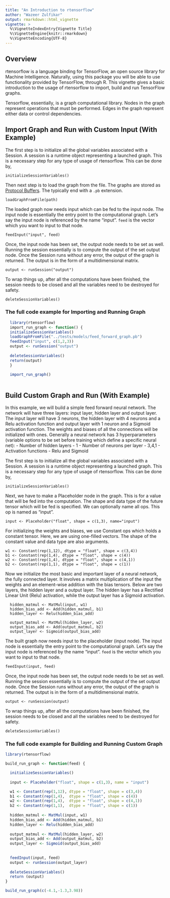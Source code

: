 ```yaml
---
title: "An Introduction to rtensorflow"
author: "Wazeer Zulfikar"
output: rmarkdown::html_vignette
vignette: >
  %\VignetteIndexEntry{Vignette Title}
  %\VignetteEngine{knitr::rmarkdown}
  %\VignetteEncoding{UTF-8}
---
```


## Overview

rtensorflow is a language binding for TensorFlow, an open source library for Machine Intelligence. Naturally, using this package you will be able to use functionality provided by TensorFlow, through R. This vignette gives a basic introduction to the usage of rtensorflow to import, build and run TensorFlow graphs. 

Tensorflow, essentially, is a graph computational library. Nodes in the graph represent operations that must be performed. Edges in the graph represent either data or control dependencies. 

## Import Graph and Run with Custom Input (With Example)

The first step is to initialize all the global variables associated with a Session. A session is a runtime object representing a launched graph. This is a necessary step for any type of usage of rtensorflow. This can be done by,

`initializeSessionVariables()`

Then next step is to load the graph from the file. The graphs are stored as [Protocol Buffers](https://developers.google.com/protocol-buffers/). The typically end with a `.pb` extension.

`loadGraphFromFile(path)`

The loaded graph now needs input which can be fed to the input node. The input node is essentially the entry point to the computational graph. Let's say the input node is referenced by the name "input". `feed` is the vector which you want to input to that node.

`feedInput("input", feed)`

Once, the input node has been set, the output node needs to be set as well. Running the session essentially is to compute the output of the set output node. Once the Session runs without any error, the output of the graph is returned. The output is in the form of a multidimensional matrix.

`output <- runSession("output")`

To wrap things up, after all the computations have been finished, the session needs to be closed and all the variables need to be destroyed for safety.

`deleteSessionVariables()`

### The full code example for Importing and Running Graph

```r
  library(rtensorflow)
  import_run_graph <- function() {
  initializeSessionVariables()
  loadGraphFromFile("../tests/models/feed_forward_graph.pb")
  feedInput("input", c(1,2,3))
  output <- runSession("output")
  
  deleteSessionVariables()
  return(output)
  }
  
  import_run_graph()
  
```

## Build Custom Graph and Run (With Example)

In this example, we will build a simple feed forward neural network. The network will have three layers: input layer, hidden layer and output layer. The input layer will have 3 neurons, the hidden layer with 4 neurons and a Relu activation function and output layer with 1 neuron and a Sigmoid activation function. The weights and biases of all the connections will be initialized with ones. Generally a neural network has 3 hyperparameters (variable options to be set before training which define a specific neural net): 
- Number of hidden layers - 1
- Number of neurons per layer - 3,4,1
- Activation functions - Relu and Sigmoid

The first step is to initialize all the global variables associated with a Session. A session is a runtime object representing a launched graph. This is a necessary step for any type of usage of rtensorflow. This can be done by,

`initializeSessionVariables()`

Next, we have to make a Placeholder node in the graph. This is for a value that will be fed into the computation. The shape and data type of the future tensor which will be fed is specified. We can optionally name all ops. This op is named as "input".

`input <- Placeholder("float", shape = c(1,3), name="input")`

For initializing the weights and biases, we use Constant ops which holds a constant tensor. Here, we are using one-filled vectors. The shape of the constant value and data type are also arguments.

```
w1 <- Constant(rep(1,12), dtype = "float", shape = c(3,4))
b1 <- Constant(rep(1,4), dtype = "float", shape = c(4))
w2 <- Constant(rep(1,4), dtype = "float", shape = c(4,1))
b2 <- Constant(rep(1,1), dtype = "float", shape = c(1))
``` 

Now we initialize the most basic and important layer of a neural network, the fully connected layer. It involves a matrix multiplication of the input the weights and an element-wise addition with the bias tensors. Below are two layers, the hidden layer and a output layer. The hidden layer has a Rectified Linear Unit (Relu) activation, while the output layer has a Sigmoid activation.

```
  hidden_matmul <- MatMul(input, w1)
  hidden_bias_add <- Add(hidden_matmul, b1)
  hidden_layer <- Relu(hidden_bias_add)
  
  output_matmul <- MatMul(hidden_layer, w2)
  output_bias_add <- Add(output_matmul, b2)
  output_layer <- Sigmoid(output_bias_add)
```

The built graph now needs input to the placeholder (input node). The input node is essentially the entry point to the computational graph. Let's say the input node is referenced by the name "input". `feed` is the vector which you want to input to that node.

`feedInput(input, feed)`

Once, the input node has been set, the output node needs to be set as well. Running the session essentially is to compute the output of the set output node. Once the Session runs without any error, the output of the graph is returned. The output is in the form of a multidimensional matrix.

`output <- runSession(output)`

To wrap things up, after all the computations have been finished, the session needs to be closed and all the variables need to be destroyed for safety.

`deleteSessionVariables()`

### The full code example for Building and Running Custom Graph

```r
library(rtensorflow)

build_run_graph <- function(feed) {

  initializeSessionVariables()
  
  input <- Placeholder("float", shape = c(1,3), name = "input")

  w1 <- Constant(rep(1,12), dtype = "float", shape = c(3,4))
  b1 <- Constant(rep(1,4),  dtype = "float", shape = c(4))
  w2 <- Constant(rep(1,4),  dtype = "float", shape = c(4,1))
  b2 <- Constant(rep(1,1),  dtype = "float", shape = c(1))
  
  hidden_matmul <- MatMul(input, w1)
  hidden_bias_add <- Add(hidden_matmul, b1)
  hidden_layer <- Relu(hidden_bias_add)
  
  output_matmul <- MatMul(hidden_layer, w2)
  output_bias_add <- Add(output_matmul, b2)
  output_layer <- Sigmoid(output_bias_add)
  
  
  feedInput(input, feed)
  output <- runSession(output_layer)
  
  deleteSessionVariables()
  return (output)
}

build_run_graph(c(-4.1,-1.3,3.98))

```





